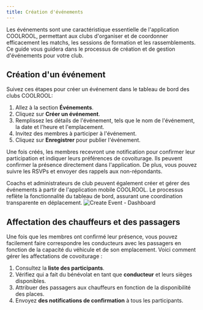 ```yaml
---
title: Création d'événements
---
```


Les événements sont une caractéristique essentielle de l'application COOLROOL, permettant aux clubs d'organiser et de coordonner efficacement les matchs, les sessions de formation et les rassemblements. Ce guide vous guidera dans le processus de création et de gestion d'événements pour votre club.

## Création d'un événement

Suivez ces étapes pour créer un événement dans le tableau de bord des clubs COOLROOL:

1. Allez à la section **Événements**.
2. Cliquez sur **Créer un événement**.
3. Remplissez les détails de l'événement, tels que le nom de l'événement, la date et l'heure et l'emplacement.
4. Invitez des membres à participer à l'événement.
5. Cliquez sur **Enregistrer** pour publier l'événement.

Une fois créés, les membres recevront une notification pour confirmer leur participation et indiquer leurs préférences de covoiturage. Ils peuvent confirmer la présence directement dans l'application. De plus, vous pouvez suivre les RSVPs et envoyer des rappels aux non-répondants.

<Callout type="success">
Coachs et administrateurs de club peuvent également créer et gérer des événements à partir de l'application mobile COOLROOL. Le processus reflète la fonctionnalité du tableau de bord, assurant une coordination transparente en déplacement.
</Callout>

<Image src="media/create-event-dashboard-mockup.png" alt="Create Event - Dashboard" />

## Affectation des chauffeurs et des passagers

Une fois que les membres ont confirmé leur présence, vous pouvez facilement faire correspondre les conducteurs avec les passagers en fonction de la capacité du véhicule et de son emplacement. Voici comment gérer les affectations de covoiturage :

1. Consultez la **liste des participants**.
2. Vérifiez qui a fait du bénévolat en tant que **conducteur** et leurs sièges disponibles.
3. Attribuer des passagers aux chauffeurs en fonction de la disponibilité des places.
4. Envoyez **des notifications de confirmation** à tous les participants.
